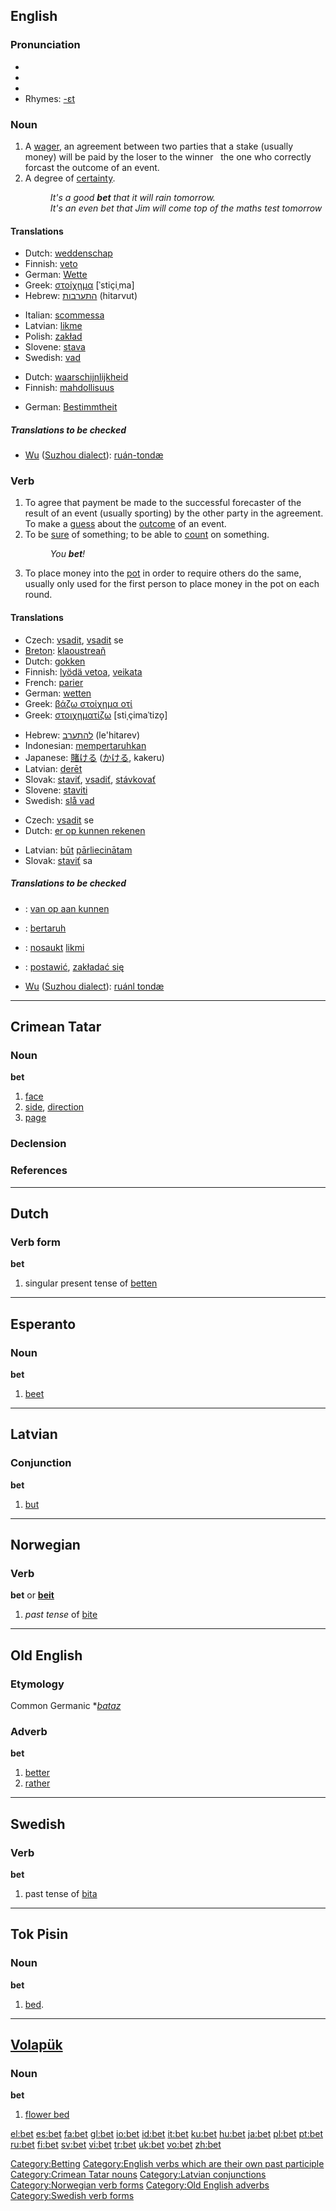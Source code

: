 {{see|BET}}
==English==

===Pronunciation===
*{{IPA|/ˈbεt/}}
*{{SAMPA|/"bEt/}}
*{{audio|en-us-bet.ogg|Audio (US)}}
*Rhymes: [[Rhymes:English:-ɛt|-ɛt]]

===Noun===
{{en-noun}}

# A [[wager]], an agreement between two parties that a stake (usually money) will be paid by the loser to the winner &nbsp; the one who correctly forcast the outcome of an event.
# A degree of [[certainty]].
#:''It's a good '''bet''' that it will rain tomorrow.''
#:''It's an even bet that Jim will come top of the maths test tomorrow''

====Translations====
{{trans-top|a wager}}
*Dutch: [[weddenschap]] {{f}}
*Finnish: [[veto]]
*German: [[Wette]] {{f}}
*Greek: [[στοίχημα]] [ˈstiçiˌma] {{n}}
*Hebrew: [[התערבות]] (hitarvut) {{f}}
{{trans-mid}}
*Italian: [[scommessa]] {{f}}
*Latvian: [[likme]] {{f}}
*Polish: [[zakład]] {{m}}
*Slovene: [[stava]] {{f}}
*Swedish: [[vad#Noun|vad]] {{n}}
{{trans-bottom}}

{{trans-top|A degree of certainty}}
*Dutch: [[waarschijnlijkheid]] {{f}}
*Finnish: [[mahdollisuus]]
{{trans-mid}}
*German: [[Bestimmtheit]] {{f}}
{{trans-bottom}}

=====Translations to be checked=====
{{checktrans}}
{{top}}
*[[w:Wu (linguistics)|Wu]] ([[w:Suzhou dialect|Suzhou dialect]]): [[ruán-tondæ]]
{{bottom}}

===Verb===
{{en-verb|bets|betting|'''bet '''or''' [[betted]]'''}}

# To agree that payment be made to the successful forecaster of the result of an event (usually sporting) by the other party in the agreement. To make a [[guess]] about the [[outcome]] of an event.
# To be [[sure]] of something; to be able to [[count]] on something.
#: ''You '''bet'''!''
# {{poker}} To place money into the [[pot]] in order to require others do the same, usually only used for the first person to place money in the pot on each round.

====Translations====
{{trans-top|To make a guess about the outcome of an event}}
*Czech: [[vsadit]], [[vsadit]] se
*[[Breton]]: [[klaoustreañ]]
*Dutch: [[gokken]]
*Finnish: [[lyödä vetoa]], [[veikata]]
*French: [[parier]]
*German: [[wetten]]
*Greek: [[βάζω στοίχημα οτί]]
*Greek: [[στοιχηματίζω]] [stiˌçimaˈtizo̞]
{{trans-mid}}
*Hebrew: [[להתערב]] (le'hitarev)
*Indonesian: [[taruh|mempertaruhkan]]
*Japanese: [[賭ける]] ([[かける]], kakeru)
*Latvian: [[derēt]]
*Slovak: [[staviť]], [[vsadiť]], [[stávkovať]]
*Slovene: [[staviti]]
*Swedish: [[slå vad]]
{{trans-bottom}}

{{trans-top|To be sure of something}}
*Czech: [[vsadit]] se
*Dutch: [[er op kunnen rekenen]]
{{trans-mid}}
*Latvian: [[būt]] [[pārliecināts|pārliecinātam]]
*Slovak: [[staviť]] sa
{{trans-bottom}}

=====Translations to be checked=====
{{checktrans}}
{{top}}
*{{ttbc|Dutch}}: [[van op aan kunnen]]
*{{ttbc|Indonesian}}: [[taruh|bertaruh]]
*{{ttbc|Latvian}}: [[nosaukt]] [[likme|likmi]]
{{mid}}
*{{ttbc|Polish}}: [[postawić]], [[zakładać się]]
*[[w:Wu (linguistics)|Wu]] ([[w:Suzhou dialect|Suzhou dialect]]): [[ruánl tondæ]]
{{bottom}}

[[Category:Betting]]
[[Category:English verbs which are their own past participle]]

----

==Crimean Tatar==

===Noun===
'''bet'''

# [[face]]
# [[side]], [[direction]]
# [[page]]

===Declension===
{{crh-latin-noun|ıñ|ke|nı|te|ten}}

===References===
{{R:Useinov-Mireev 2002}}

[[Category:Crimean Tatar nouns]]

----

==Dutch==

===Verb form===
'''bet'''

# singular present tense of [[betten]]

----

==Esperanto==

===Noun===
'''bet'''

# [[beet]]

----

==Latvian==

===Conjunction===
'''bet'''

# [[but]]

[[Category:Latvian conjunctions]]

----

==Norwegian==

===Verb===
'''bet''' or '''[[beit]]'''

# ''past tense'' of [[bite#Norwegian|bite]]

[[Category:Norwegian verb forms]]

----

==Old English==

===Etymology===
Common Germanic *''[[bataz]]''

===Adverb===
'''bet'''

# [[better]]
# [[rather]]

[[Category:Old English adverbs]]

----

==Swedish==

===Verb===
'''bet'''

# past tense of [[bita]]

[[Category:Swedish verb forms]]

----

==Tok Pisin==

===Noun===
'''bet'''

# [[bed]].

----

==[[Volapük]]==

===Noun===
'''bet'''

# [[flower bed]]

[[el:bet]]
[[es:bet]]
[[fa:bet]]
[[gl:bet]]
[[io:bet]]
[[id:bet]]
[[it:bet]]
[[ku:bet]]
[[hu:bet]]
[[ja:bet]]
[[pl:bet]]
[[pt:bet]]
[[ru:bet]]
[[fi:bet]]
[[sv:bet]]
[[vi:bet]]
[[tr:bet]]
[[uk:bet]]
[[vo:bet]]
[[zh:bet]]